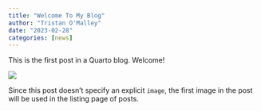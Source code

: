 ```yaml
---
title: "Welcome To My Blog"
author: "Tristan O'Malley"
date: "2023-02-28"
categories: [news]
---
```


This is the first post in a Quarto blog. Welcome!

![](thumbnail.jpg)

Since this post doesn't specify an explicit `image`, the first image in the post will be used in the listing page of posts.
